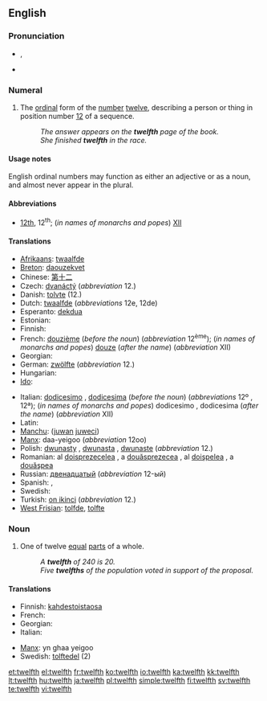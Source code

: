 ==English==
{{ordinalbox|en|11th|12th|13th|eleventh|thirteenth|card=twelve}}

===Pronunciation===
* {{a|UK|US}} {{IPA|/twɛlfθ/}}, {{SAMPA|/twElfT/}}
* {{audio|en-us-twelfth.ogg|Audio (US)}}

===Numeral===
{{infl|en|numeral}}

# {{ordinal|lang=en}} The [[ordinal]] form of the [[number]] [[twelve]], describing a person or thing in position number [[12]] of a sequence.
#: ''The answer appears on the '''twelfth''' page of the book.''
#: ''She finished '''twelfth''' in the race.''

====Usage notes====
English ordinal numbers may function as either an adjective or as a noun, and almost never appear in the plural.

====Abbreviations====
* [[12th]], 12<sup>th</sup>; (''in names of monarchs and popes'') [[XII]]

====Translations====
{{trans-top|ordinal form of the number twelve}}
* [[Afrikaans]]: [[twaalfde]]
* [[Breton]]: [[daouzekvet]]
* Chinese: [[第]][[十]][[二]]
* Czech: [[dvanáctý]] (''abbreviation'' 12.)
* Danish: [[tolvte]] (12.)
* Dutch: [[twaalfde]] (''abbreviations'' 12e, 12de)
* Esperanto: [[dekdua]]
* Estonian: {{t-|et|kaheteistkümnes}}
* Finnish: {{t-|fi|kahdestoista}}
* French: [[douzième]] (''before the noun'') (''abbreviation'' 12<sup>ème</sup>); (''in names of monarchs and popes'') [[douze]] (''after the name'') (''abbreviation'' XII)
* Georgian: {{t|ka|მეთორმეტე}}
* German: [[zwölfte]] (''abbreviation'' 12.)
* Hungarian: {{t+|hu|tizenkettedik}}
* [[Ido]]: {{t|io|duadekesma|xs=Ido}}
{{trans-mid}}
* Italian: [[dodicesimo]] {{m}}, [[dodicesima]] {{f}} (''before the noun'') (''abbreviations'' 12º {{m}}, 12ª); (''in names of monarchs and popes'') dodicesimo {{m}}, dodicesima {{f}} (''after the name'') (''abbreviation'' XII)
* Latin: {{t-|la|duodecimus}}
* [[Manchu]]: ([[juwan]] [[juweci]])
* [[Manx]]: daa-yeigoo (''abbreviation'' 12oo)
* Polish: [[dwunasty]] {{m}}, [[dwunasta]] {{f}}, [[dwunaste]] {{n}} (''abbreviation'' 12.)
* Romanian: al [[doisprezecelea]] {{m}}, a [[douăsprezecea]] {{f}}, al [[doişpelea]] {{italbrac|m, informal}}, a [[douăşpea]] {{italbrac|f, informal}}
* Russian: [[двенадцатый]] (''abbreviation'' 12-ый)
* Spanish: {{t-|es|duodécimo|m}}, {{t-|es|duodécima|f}}
* Swedish: {{t+|sv|tolfte}}
* Turkish: [[on ikinci]] (''abbreviation'' 12.)
* [[West Frisian]]: [[tolfde]], [[tolfte]]
{{trans-bottom}}

===Noun===
{{en-noun}}

# {{fractional|lang=en}} One of twelve [[equal]] [[part]]s of a whole.
#: ''A '''twelfth''' of 240 is 20.''
#: ''Five '''twelfths''' of the population voted in support of the proposal.''

====Translations====
{{trans-top|one of twelve equal parts of a whole}}
* Finnish: [[kahdestoistaosa]]
* French: {{t+|fr|douzième|m}}
* Georgian: {{t|ka|მეთორმეტედი}}
* Italian: {{t+|it|dodicesimo|m}}
{{trans-mid}}
* [[Manx]]: yn ghaa yeigoo
* Swedish: [[tolftedel]] {{c}} (2)
{{trans-bottom}}

[[et:twelfth]]
[[el:twelfth]]
[[fr:twelfth]]
[[ko:twelfth]]
[[io:twelfth]]
[[ka:twelfth]]
[[kk:twelfth]]
[[lt:twelfth]]
[[hu:twelfth]]
[[ja:twelfth]]
[[pl:twelfth]]
[[simple:twelfth]]
[[fi:twelfth]]
[[sv:twelfth]]
[[te:twelfth]]
[[vi:twelfth]]